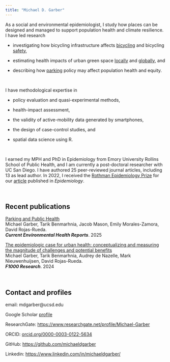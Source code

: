 ```yaml
---
title: "Michael D. Garber"
---
```


As a social and environmental epidemiologist, I study how places can be designed and managed to support population health and climate resilience. I have led research

-   investigating how bicycling infrastructure affects [bicycling](https://pmc.ncbi.nlm.nih.gov/articles/PMC9211442/) and bicycling [safety](https://pmc.ncbi.nlm.nih.gov/articles/PMC10773466/),

-   estimating health impacts of urban green space [locally](https://www.sciencedirect.com/science/article/pii/S0160412023003239) and [globally](https://www.nature.com/articles/s43247-024-01803-y), and

-   describing how [parking](https://link.springer.com/article/10.1007/s40572-024-00465-4) policy may affect population health and equity.

    <br>

I have methodological expertise in

-   policy evaluation and quasi-experimental methods,

-   health-impact assessment,

-   the validity of active-mobility data generated by smartphones,

-   the design of case-control studies, and

-   spatial data science using R.

    <br>

I earned my MPH and PhD in Epidemiology from Emory University Rollins School of Public Health, and I am currently a post-doctoral researcher with UC San Diego. I have authored 25 peer-reviewed journal articles, including 13 as lead author. In 2022, I received the [Rothman Epidemiology Prize](https://journals.lww.com/epidem/fulltext/2022/07000/michael_d__garber,_winner_of_the_2022_rothman.1.aspx) for our [article](https://journals.lww.com/epidem/fulltext/2021/01000/at_risk_measure_sampling_in_case_control_studies.14.aspx) published in *Epidemiology*.

<br>

## **Recent publications**

[Parking and Public Health](https://link.springer.com/article/10.1007/s40572-024-00465-4)<br> Michael Garber, Tarik Benmarhnia, Jacob Mason, Emily Morales-Zamora, David Rojas-Rueda.<br>***Current Environmental Health Reports***. 2025<br>

[The epidemiologic case for urban health: conceptualizing and measuring the magnitude of challenges and potential benefits](https://f1000research.com/articles/13-950)<br> Michael Garber, Tarik Benmarhnia, Audrey de Nazelle, Mark Nieuwenhuijsen, David Rojas-Rueda.<br>***F1000 Research***. 2024<br>

<br>

## **Contact and profiles**

email: mdgarber\@ucsd.edu

Google Scholar [profile](https://scholar.google.com/citations?hl=en&user=r-MsgFsAAAAJ&view_op=list_works&sortby=pubdate)

ResearchGate: <https://www.researchgate.net/profile/Michael-Garber>

ORCID: [orcid.org/0000-0003-0122-5634](https://orcid.org/0000-0003-0122-5634)

GitHub: <https://github.com/michaeldgarber>

Linkedin: <https://www.linkedin.com/in/michaeldgarber/>
